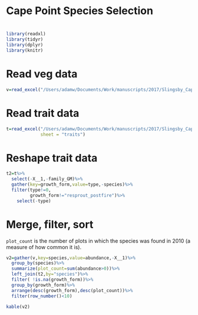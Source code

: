 # Cape Point Species Selection
# 
# 

```r
library(readxl)
library(tidyr)
library(dplyr)
library(knitr)
```
# Read veg data
```r
v=read_excel("/Users/adamw/Documents/Work/manuscripts/2017/Slingsby_CapePoint/pnassiworkflows/Dataset1.xlsx",sheet = "veg2010")
```

# Read trait data
```r
t=read_excel("/Users/adamw/Documents/Work/manuscripts/2017/Slingsby_CapePoint/pnassiworkflows/Dataset1.xlsx",
             sheet = "traits")
```

# Reshape trait data
```r
t2=t%>%
  select(-X__1,-family_GM)%>%
  gather(key=growth_form,value=type,-species)%>%
  filter(type!=0,
         growth_form!="resprout_postfire")%>%
    select(-type)
```

# Merge, filter, sort

`plot_count` is the number of plots in which the species was found in 2010 (a measure of how common it is).

```r
v2=gather(v,key=species,value=abundance,-X__1)%>%
  group_by(species)%>%
  summarize(plot_count=sum(abundance>0))%>%
  left_join(t2,by="species")%>%
  filter( !is.na(growth_form))%>%
  group_by(growth_form)%>%
  arrange(desc(growth_form),desc(plot_count))%>%
  filter(row_number()<10)
```

```r
kable(v2)
```